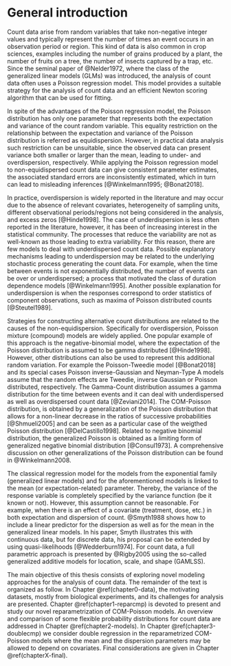 # General introduction # {#chapter0-intro}

Count data arise from random variables that take non-negative integer
values and typically represent the number of times an event occurs in an
observation period or region. This kind of data is also common in crop
sciences, examples including the number of grains produced by a plant,
the number of fruits on a tree, the number of insects captured by a
trap, etc.  Since the seminal paper of @Nelder1972, where the class of
the generalized linear models (GLMs) was introduced, the analysis of
count data often uses a Poisson regression model. This model provides a
suitable strategy for the analysis of count data and an efficient Newton
scoring algorithm that can be used for fitting.

In spite of the advantages of the Poisson regression model, the Poisson
distribution has only one parameter that represents both the expectation
and variance of the count random variable.  This equality restriction on
the relationship between the expectation and variance of the Poisson
distribution is referred as equidispersion.  However, in practical data
analysis such restriction can be unsuitable, since the observed data can
present variance both smaller or larger than the mean, leading to under-
and overdispersion, respectively.  While applying the Poisson regression
model to non-equidispersed count data can give consistent parameter
estimates, the associated standard errors are inconsistently estimated,
which in turn can lead to misleading inferences
[@Winkelmann1995; @Bonat2018].

In practice, overdispersion is widely reported in the literature and may
occur due to the absence of relevant covariates, heterogeneity of
sampling units, different observational periods/regions not being
considered in the analysis, and excess zeros [@Hinde1998].  The case of
underdispersion is less often reported in the literature, however, it
has been of increasing interest in the statistical community. The
processes that reduce the variability are not as well-known as those
leading to extra variability.  For this reason, there are few models to
deal with underdispersed count data. Possible explanatory mechanisms
leading to underdispersion may be related to the underlying stochastic
process generating the count data.  For example, when the time between
events is not exponentially distributed, the number of events can be
over or underdispersed; a process that motivated the class of duration
dependence models [@Winkelmann1995].  Another possible explanation
for underdispersion is when the responses correspond to order statistics
of component observations, such as maxima of Poisson distributed
counts [@Steutel1989].

Strategies for constructing alternative count distributions are related
to the causes of the non-equidispersion. Specifically for
overdispersion, Poisson mixture (compound) models are widely applied.
One popular example of this approach is the negative-binomial model,
where the expectation of the Poisson distribution is assumed to be gamma
distributed [@Hinde1998].  However, other distributions can also be used
to represent this additional random variation.  For example the
Poisson-Tweedie model [@Bonat2018] and its special cases Poisson
inverse-Gaussian and Neyman-Type A models assume that the random effects
are Tweedie, inverse Gaussian or Poisson distributed, respectively.  The
Gamma-Count distribution assumes a gamma distribution for the time
between events and it can deal with underdispersed as well as
overdispersed count data [@Zeviani2014]. The COM-Poisson distribution,
is obtained by a generalization of the Poisson distribution that allows
for a non-linear decrease in the ratios of successive probabilities
[@Shmueli2005] and can be seen as a particular case of the weigthed
Poisson distribution [@DelCastillo1998]. Related to negative binomial
distribution, the generalized Poisson is obtained as a limiting form of
generalized negative binomial distribution [@Consul1973]. A
comprehensive discussion on other generalizations of the Poisson
distribution can be found in @Winkelmann2008.

The classical regression model for the models from the exponential
family (generalized linear models) and for the aforementioned models is
linked to the mean (or expectation-related) parameter. Thereby, the
variance of the response variable is completely specified by the
variance function (be it known or not). However, this assumption cannot
be reasonable. For example, when there is an effect of a covariate
(treatment, dose, etc.) in both expectation and dispersion of
count. @Smyth1988 shows how to include a linear predictor for the
dispersion as well as for the mean in the generalized linear models. In
his paper, Smyth illustrates this with continuous data, but for discrete
data, his proposal can be extended by using quasi-likelihoods
[@Wedderburn1974]. For count data, a full parametric approach is
presented by @Rigby2005 using the so-called generalized additive models
for location, scale, and shape (GAMLSS).

The main objective of this thesis consists of exploring novel modeling
approaches for the analysis of count data. The remainder of the text is
organized as follow. In Chapter \@ref(chapter0-data), the motivating
datasets, mostly from biological experiments, and its challenges for
analysis are presented. Chapter \@ref(chapter1-reparcmp) is devoted to
present and study our novel reparametrization of COM-Poisson models. An
overview and comparison of some flexible probability distributions for
count data are addressed in Chapter \@ref(chapter2-models).  In Chapter
\@ref(chapter3-doublecmp) we consider double regression in the
reparametrized COM-Poisson models where the mean and the dispersion
parameters may be allowed to depend on covariates. Final considerations
are given in Chapter \@ref(chapterX-final).

\printbibliography[segment=\therefsegment,heading=subbibliography]
